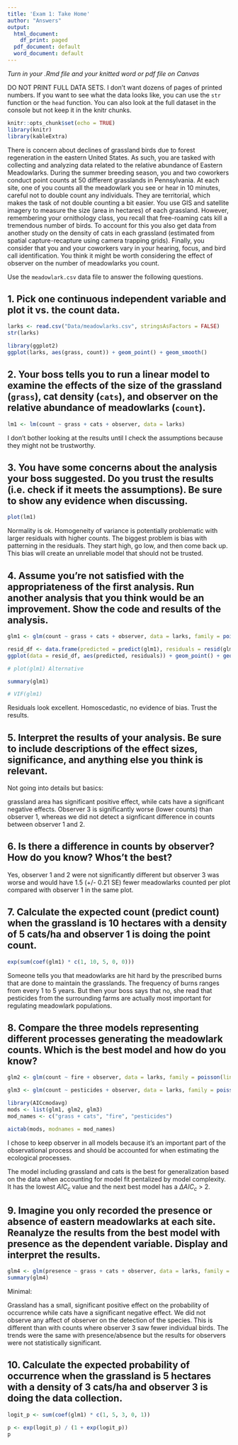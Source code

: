 ```yaml
---
title: 'Exam 1: Take Home'
author: "Answers"
output:
  html_document:
    df_print: paged
  pdf_document: default
  word_document: default
---
```


*Turn in your .Rmd file and your knitted word or pdf file on Canvas*

DO NOT PRINT FULL DATA SETS. I don't want dozens of pages of printed numbers. If you want to see what the data looks like, you can use the `str` function or the `head` function. You can also look at the full dataset in the console but not keep it in the knitr chunks.

```r
knitr::opts_chunk$set(echo = TRUE)
library(knitr)
library(kableExtra)
```


There is concern about declines of grassland birds due to forest regeneration in the eastern United States. As such, you are tasked with collecting and analyzing data related to the relative abundance of Eastern Meadowlarks. During the summer breeding season, you and two coworkers conduct point counts at 50 different grasslands in Pennsylvania. At each site, one of you counts all the meadowlark you see or hear in 10 minutes, careful not to double count any individuals. They are territorial, which makes the task of not double counting a bit easier. You use GIS and satellite imagery to measure the size (area in hectares) of each grassland. However, remembering your ornithology class, you recall that free-roaming cats kill a tremendous number of birds. To account for this you also get data from another study on the density of cats in each grassland (estimated from spatial capture-recapture using camera trapping grids). Finally, you consider that you and your coworkers vary in your hearing, focus, and bird call identification. You think it might be worth considering the effect of observer on the number of meadowlarks you count.

Use the `meadowlark.csv` data file to answer the following questions.

## 1. Pick one continuous independent variable and plot it vs. the count data.

```r
larks <- read.csv("Data/meadowlarks.csv", stringsAsFactors = FALSE)
str(larks)

library(ggplot2)
ggplot(larks, aes(grass, count)) + geom_point() + geom_smooth()
```

## 2. Your boss tells you to run a linear model to examine the effects of the size of the grassland (`grass`), cat density (`cats`), and observer on the relative abundance of meadowlarks (`count`).

```r
lm1 <- lm(count ~ grass + cats + observer, data = larks)
```

I don't bother looking at the results until I check the assumptions because they might not be trustworthy.

## 3. You have some concerns about the analysis your boss suggested. Do you trust the results (i.e. check if it meets the assumptions). Be sure to show any evidence when discussing.

```r
plot(lm1)
```

Normality is ok. Homogeneity of variance is potentially problematic with larger residuals with higher counts. The biggest problem is bias with patterning in the residuals. They start high, go low, and then come back up. This bias will create an unreliable model that should not be trusted.

## 4. Assume you're not satisfied with the appropriateness of the first analysis. Run another analysis that you think would be an improvement. Show the code and results of the analysis.

```r
glm1 <- glm(count ~ grass + cats + observer, data = larks, family = poisson(link = "log"))

resid_df <- data.frame(predicted = predict(glm1), residuals = resid(glm1, type = "pearson"))
ggplot(data = resid_df, aes(predicted, residuals)) + geom_point() + geom_hline(aes(yintercept = 0)) + geom_smooth() 

# plot(glm1) Alternative

summary(glm1)

# VIF(glm1)
```

Residuals look excellent. Homoscedastic, no evidence of bias. Trust the results.


## 5. Interpret the results of your analysis. Be sure to include descriptions of the effect sizes, significance, and anything else you think is relevant. 

Not going into details but basics:

grassland area has significant positive effect, while cats have a significant negative effects. Observer 3 is significantly worse (lower counts) than observer 1, whereas we did not detect a signficant difference in counts between observer 1 and 2.


## 6. Is there a difference in counts by observer? How do you know? Whos't the best?

Yes, observer 1 and 2 were not significantly different but observer 3 was worse and would have 1.5 (+/- 0.21 SE) fewer meadowlarks counted per plot compared with observer 1 in the same plot.

## 7. Calculate the expected count (predict count) when the grassland is 10 hectares with a density of 5 cats/ha and observer 1 is doing the point count.

```r
exp(sum(coef(glm1) * c(1, 10, 5, 0, 0)))
```

Someone tells you that meadowlarks are hit hard by the prescribed burns that are done to maintain the grasslands. The frequency of burns ranges from every 1 to 5 years. But then your boss says that no, she read that pesticides from the surrounding farms are actually most important for regulating meadowlark populations.

## 8. Compare the three models representing different processes generating the meadowlark counts. Which is the best model and how do you know?

```r
glm2 <- glm(count ~ fire + observer, data = larks, family = poisson(link = "log"))

glm3 <- glm(count ~ pesticides + observer, data = larks, family = poisson(link = "log"))

library(AICcmodavg)
mods <- list(glm1, glm2, glm3)
mod_names <- c("grass + cats", "fire", "pesticides")

aictab(mods, modnames = mod_names)
```

I chose to keep observer in all models because it's an important part of the observational process and should be accounted for when estimating the ecological processes.

The model including grassland and cats is the best for generalization based on the data when accounting for model fit pentalized by model complexity. It has the lowest $AIC_c$ value and the next best model has a $\Delta AIC_c$ > 2.

## 9. Imagine you only recorded the presence or absence of eastern meadowlarks at each site. Reanalyze the results from the best model with presence as the dependent variable. Display and interpret the results.

```r
glm4 <- glm(presence ~ grass + cats + observer, data = larks, family = binomial)
summary(glm4)
```

Minimal:

Grassland has a small, significant positive effect on the probability of occurrence while cats have a significant negative effect. We did not observe any affect of observer on the detection of the species. This is different than with counts where observer 3 saw fewer individual birds. The trends were the same with presence/absence but the results for observers were not statistically significant.

## 10.  Calculate the expected probability of occurrence when the grassland is 5 hectares with a density of 3 cats/ha and observer 3 is doing the data collection.

```r
logit_p <- sum(coef(glm1) * c(1, 5, 3, 0, 1))

p <- exp(logit_p) / (1 + exp(logit_p))
p
```
